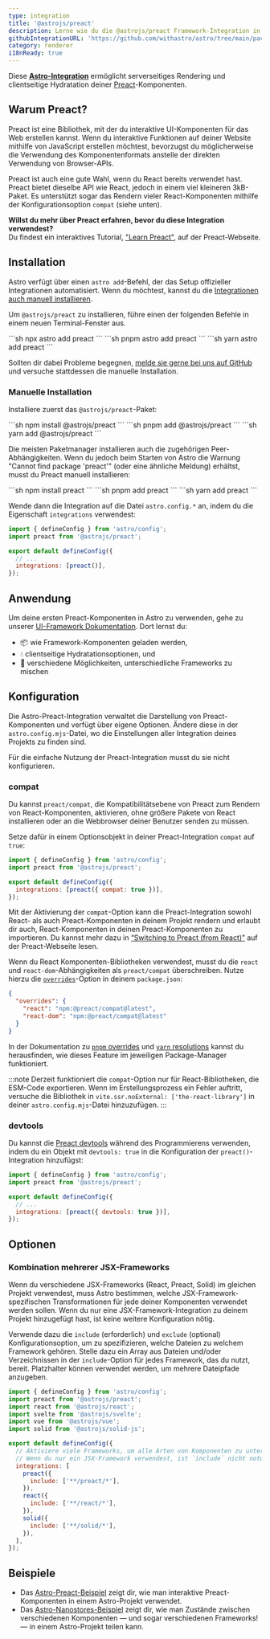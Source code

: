 ```yaml
---
type: integration
title: '@astrojs/preact'
description: Lerne wie du die @astrojs/preact Framework-Integration in deinem Astro-Projekt verwendest, um den Component-Support auszubauen.
githubIntegrationURL: 'https://github.com/withastro/astro/tree/main/packages/integrations/preact/'
category: renderer
i18nReady: true
---
```



Diese **[Astro-Integration][astro-integration]** ermöglicht serverseitiges Rendering und clientseitige Hydratation deiner [Preact](https://preactjs.com/)-Komponenten.

## Warum Preact?

Preact ist eine Bibliothek, mit der du interaktive UI-Komponenten für das Web erstellen kannst. Wenn du interaktive Funktionen auf deiner Website mithilfe von JavaScript erstellen möchtest, bevorzugst du möglicherweise die Verwendung des Komponentenformats anstelle der direkten Verwendung von Browser-APIs.

Preact ist auch eine gute Wahl, wenn du React bereits verwendet hast. Preact bietet dieselbe API wie React, jedoch in einem viel kleineren 3kB-Paket. Es unterstützt sogar das Rendern vieler React-Komponenten mithilfe der Konfigurationsoption `compat` (siehe unten).

**Willst du mehr über Preact erfahren, bevor du diese Integration verwendest?**\
Du findest ein interaktives Tutorial, ["Learn Preact"](https://preactjs.com/tutorial), auf der Preact-Webseite.

## Installation

Astro verfügt über einen `astro add`-Befehl, der das Setup offizieller Integrationen automatisiert. Wenn du möchtest, kannst du die [Integrationen auch manuell installieren](#manuelle-installation).

Um `@astrojs/preact` zu installieren, führe einen der folgenden Befehle in einem neuen Terminal-Fenster aus.

<PackageManagerTabs>
  <Fragment slot="npm">
  ```sh
  npx astro add preact
  ```
  </Fragment>
  <Fragment slot="pnpm">
  ```sh
  pnpm astro add preact
  ```
  </Fragment>
  <Fragment slot="yarn">
  ```sh
  yarn astro add preact
  ```
  </Fragment>
</PackageManagerTabs>

Sollten dir dabei Probleme begegnen, [melde sie gerne bei uns auf GitHub](https://github.com/withastro/astro/issues) und versuche stattdessen die manuelle Installation.

### Manuelle Installation

Installiere zuerst das `@astrojs/preact`-Paket:

<PackageManagerTabs>
  <Fragment slot="npm">
  ```sh
  npm install @astrojs/preact
  ```
  </Fragment>
  <Fragment slot="pnpm">
  ```sh
  pnpm add @astrojs/preact
  ```
  </Fragment>
  <Fragment slot="yarn">
  ```sh
  yarn add @astrojs/preact
  ```
  </Fragment>
</PackageManagerTabs>

Die meisten Paketmanager installieren auch die zugehörigen Peer-Abhängigkeiten. Wenn du jedoch beim Starten von Astro die Warnung "Cannot find package 'preact'" (oder eine ähnliche Meldung) erhältst, musst du Preact manuell installieren:

<PackageManagerTabs>
  <Fragment slot="npm">
  ```sh
  npm install preact
  ```
  </Fragment>
  <Fragment slot="pnpm">
  ```sh
  pnpm add preact
  ```
  </Fragment>
  <Fragment slot="yarn">
  ```sh
  yarn add preact
  ```
  </Fragment>
</PackageManagerTabs>

Wende dann die Integration auf die Datei `astro.config.*` an, indem du die Eigenschaft `integrations` verwendest:

```js title="astro.config.mjs" ins={2} ins="preact()"
import { defineConfig } from 'astro/config';
import preact from '@astrojs/preact';

export default defineConfig({
  // ...
  integrations: [preact()],
});
```

## Anwendung

Um deine ersten Preact-Komponenten in Astro zu verwenden, gehe zu unserer [UI-Framework Dokumentation][astro-ui-frameworks]. Dort lernst du:

* 📦 wie Framework-Komponenten geladen werden,
* 💧 clientseitige Hydratationsoptionen, und
* 🤝 verschiedene Möglichkeiten, unterschiedliche Frameworks zu mischen

## Konfiguration

Die Astro-Preact-Integration verwaltet die Darstellung von Preact-Komponenten und verfügt über eigene Optionen. Ändere diese in der `astro.config.mjs`-Datei, wo die Einstellungen aller Integration deines Projekts zu finden sind.

Für die einfache Nutzung der Preact-Integration musst du sie nicht konfigurieren.

### compat

Du kannst `preact/compat`, die Kompatibilitätsebene von Preact zum Rendern von React-Komponenten, aktivieren, ohne  größere Pakete von React installieren oder an die Webbrowser deiner Benutzer senden zu müssen.

Setze dafür in einem Optionsobjekt in deiner Preact-Integration `compat` auf `true`:

```js title="astro.config.mjs" "compat: true"
import { defineConfig } from 'astro/config';
import preact from '@astrojs/preact';

export default defineConfig({
  integrations: [preact({ compat: true })],
});
```

Mit der Aktivierung der `compat`-Option kann die Preact-Integration sowohl React- als auch Preact-Komponenten in deinem Projekt rendern und erlaubt dir auch, React-Komponenten in deinen Preact-Komponenten zu importieren. Du kannst mehr dazu in [“Switching to Preact (from React)”](https://preactjs.com/guide/v10/switching-to-preact) auf der Preact-Webseite lesen.

Wenn du React Komponenten-Bibliotheken verwendest, musst du die `react` und `react-dom`-Abhängigkeiten als `preact/compat` überschreiben. Nutze hierzu die [`overrides`](https://docs.npmjs.com/cli/v8/configuring-npm/package-json#overrides)-Option in deinem `package.json`:

```json title="package.json"
{
  "overrides": {
    "react": "npm:@preact/compat@latest",
    "react-dom": "npm:@preact/compat@latest"
  }
}
```

In der Dokumentation zu [`pnpm` overrides](https://pnpm.io/package_json#pnpmoverrides) und [`yarn` resolutions](https://yarnpkg.com/configuration/manifest#resolutions) kannst du herausfinden, wie dieses Feature im jeweiligen Package-Manager funktioniert.

:::note
Derzeit funktioniert die `compat`-Option nur für React-Bibliotheken, die ESM-Code exportieren. Wenn im Erstellungsprozess ein Fehler auftritt, versuche die Bibliothek in `vite.ssr.noExternal: ['the-react-library']` in deiner `astro.config.mjs`-Datei hinzuzufügen.
:::

### devtools

<p><Since pkg="@astrojs/preact" v="3.3.0" /></p>

Du kannst die [Preact devtools](https://preactjs.github.io/preact-devtools/) während des Programmierens verwenden, indem du ein Objekt mit `devtools: true` in die Konfiguration der `preact()`-Integration hinzufügst:

```js title="astro.config.mjs"
import { defineConfig } from 'astro/config';
import preact from '@astrojs/preact';

export default defineConfig({
  // ...
  integrations: [preact({ devtools: true })],
});
```

## Optionen

### Kombination mehrerer JSX-Frameworks

Wenn du verschiedene JSX-Frameworks (React, Preact, Solid) im gleichen Projekt verwendest, muss Astro bestimmen, welche JSX-Framework-spezifischen Transformationen für jede deiner Komponenten verwendet werden sollen. Wenn du nur eine JSX-Framework-Integration zu deinem Projekt hinzugefügt hast, ist keine weitere Konfiguration nötig.

Verwende dazu die `include` (erforderlich) und `exclude` (optional) Konfigurationsoption, um zu spezifizieren, welche Dateien zu welchem Framework gehören. Stelle dazu ein Array aus Dateien und/oder Verzeichnissen in der `include`-Option für jedes Framework, das du nutzt, bereit. Platzhalter können verwendet werden, um mehrere Dateipfade anzugeben.

```js title="astro.config.mjs"
import { defineConfig } from 'astro/config';
import preact from '@astrojs/preact';
import react from '@astrojs/react';
import svelte from '@astrojs/svelte';
import vue from '@astrojs/vue';
import solid from '@astrojs/solid-js';

export default defineConfig({
  // Aktiviere viele Frameworks, um alle Arten von Komponenten zu unterstützen.
  // Wenn du nur ein JSX-Framework verwendest, ist `include` nicht notwendig.
  integrations: [
    preact({
      include: ['**/preact/*'],
    }),
    react({
      include: ['**/react/*'],
    }),
    solid({
      include: ['**/solid/*'],
    }),
  ],
});
```

## Beispiele

* Das [Astro-Preact-Beispiel](https://github.com/withastro/astro/tree/latest/examples/framework-preact) zeigt dir, wie man interaktive Preact-Komponenten in einem Astro-Projekt verwendet.
* Das [Astro-Nanostores-Beispiel](https://github.com/withastro/astro/tree/latest/examples/with-nanostores) zeigt dir, wie man Zustände zwischen verschiedenen Komponenten — und sogar verschiedenen Frameworks! — in einem Astro-Projekt teilen kann.

[astro-integration]: /de/guides/integrations-guide/

[astro-ui-frameworks]: /de/guides/framework-components/#framework-komponenten-nutzen